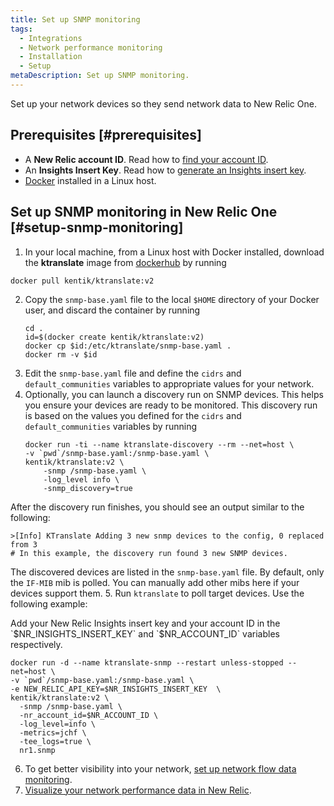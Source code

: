 ```yaml
---
title: Set up SNMP monitoring
tags:
  - Integrations
  - Network performance monitoring
  - Installation
  - Setup
metaDescription: Set up SNMP monitoring.
---
```


Set up your network devices so they send network data to New Relic One.

## Prerequisites [#prerequisites]

- A **New Relic account ID**. Read how to [find your account ID](https://docs.newrelic.com/docs/accounts/accounts-billing/account-setup/account-id/).
- An **Insights Insert Key**. Read how to [generate an Insights insert key](https://docs.newrelic.com/docs/apis/intro-apis/new-relic-api-keys/#insights-insert-key).
- [Docker](https://docs.docker.com/engine/install/) installed in a Linux host.

## Set up SNMP monitoring in New Relic One [#setup-snmp-monitoring]

1. In your local machine, from a Linux host with Docker installed, download the **ktranslate** image from [dockerhub](https://hub.docker.com/) by running 
  ```shell
  docker pull kentik/ktranslate:v2
  ```
2. Copy the `snmp-base.yaml` file to the local `$HOME` directory of your Docker user, and discard the container by running
    ```shell
    cd .
    id=$(docker create kentik/ktranslate:v2)
    docker cp $id:/etc/ktranslate/snmp-base.yaml .
    docker rm -v $id
    ```
3. Edit the `snmp-base.yaml` file and define the `cidrs` and `default_communities` variables to appropriate values for your network.
4. Optionally, you can launch a discovery run on SNMP devices. This helps you ensure your devices are ready to be monitored. This discovery run is based on the values you defined for the `cidrs` and `default_communities` variables by running
    ```shell
    docker run -ti --name ktranslate-discovery --rm --net=host \
    -v `pwd`/snmp-base.yaml:/snmp-base.yaml \
    kentik/ktranslate:v2 \
        -snmp /snmp-base.yaml \
        -log_level info \
        -snmp_discovery=true
    ```
  After the discovery run finishes, you should see an output similar to the following:
  ```shell
  >[Info] KTranslate Adding 3 new snmp devices to the config, 0 replaced from 3
  # In this example, the discovery run found 3 new SNMP devices.
  ```
  The discovered devices are listed in the `snmp-base.yaml` file. By default, only the `IF-MIB` mib is polled. You can manually add other mibs here if your devices support them. 
5. Run `ktranslate` to poll target devices. Use the following example:

  <Callout variant="important">
  Add your New Relic Insights insert key and your account ID in the `$NR_INSIGHTS_INSERT_KEY` and `$NR_ACCOUNT_ID` variables respectively.
  </Callout>

  ```shell
  docker run -d --name ktranslate-snmp --restart unless-stopped --net=host \
  -v `pwd`/snmp-base.yaml:/snmp-base.yaml \
  -e NEW_RELIC_API_KEY=$NR_INSIGHTS_INSERT_KEY  \
  kentik/ktranslate:v2 \
    -snmp /snmp-base.yaml \
    -nr_account_id=$NR_ACCOUNT_ID \
    -log_level=info \
    -metrics=jchf \
    -tee_logs=true \
    nr1.snmp 
  ```
6. To get better visibility into your network, [set up network flow data monitoring](/docs/network-performance-monitoring/setup-performance-monitoring/network-flow-monitoring).
7. [Visualize your network performance data in New Relic](/docs/network-performance-monitoring/monitoring-network-data/visualize-network-data).
